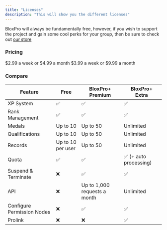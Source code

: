 ```yaml
---
title: "Licenses"
description: "This will show you the different licenses"
---
```


BloxPro will always be fundamentally free, however, if you wish to support the project and gain some cool perks for your group, then be sure to check out [our store](https://store.bloxpro.co.uk)

### Pricing

<Tabs>
  <Tab title="BloxPro+ Premium">
    $2.99 a week or $4.99 a month
  </Tab>

  <Tab title="BloxPro+ Extra">
    $3.99 a week or $9.99 a month
  </Tab>
</Tabs>

### Compare



| Feature                    | Free              | BloxPro+ Premium             | BloxPro+ Extra        |
| -------------------------- | ----------------- | ---------------------------- | --------------------- |
| XP System                  | ✅                 | ✅                            | ✅                     |
| Rank Management            | ✅                 | ✅                            | ✅                     |
| Medals                     | Up to 10          | Up to 50                     | Unlimited             |
| Qualifications             | Up to 10          | Up to 50                     | Unlimited             |
| Records                    | Up to 10 per user | Up to 50                     | Unlimited             |
| Quota                      | ✅                 | ✅                            | ✅ (+ auto processing) |
| Suspend & Terminate        | ❌                 | ✅                            | ✅                     |
| API                        | ❌                 | Up to 1,000 requests a month | Unlimited             |
| Configure Permission Nodes | ❌                 | ✅                            | ✅                     |
| Prolink                    | ❌                 | ❌                            | ✅                     |